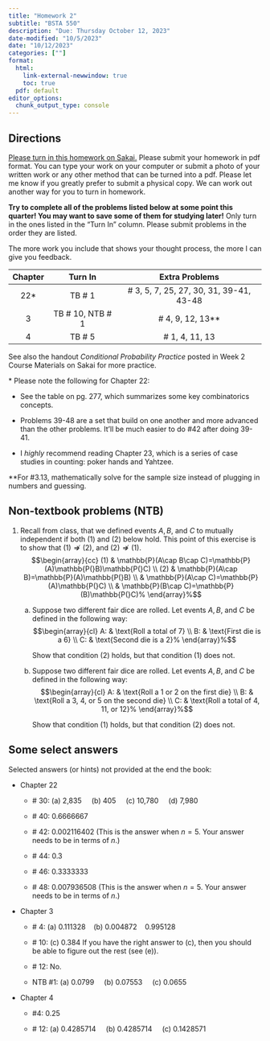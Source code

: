```yaml
---
title: "Homework 2"
subtitle: "BSTA 550"
description: "Due: Thursday October 12, 2023"
date-modified: "10/5/2023"
date: "10/12/2023"
categories: [""]
format: 
  html:
    link-external-newwindow: true
    toc: true
  pdf: default 
editor_options: 
  chunk_output_type: console
---
```


## Directions

[Please turn in this homework on Sakai.](https://sakai.ohsu.edu/portal/site/BSTA-550-1-12619-F23/tool/085b18e7-8118-4a51-ace5-0255aa46136e) Please submit your homework in pdf format. You can type your work on your computer or submit a photo of your written work or any other method that can be turned into a pdf. Please let me know if you greatly prefer to submit a physical copy. We can work out another way for you to turn in homework.

**Try to complete all of the problems listed below at some point this quarter! You may want to save some of them for studying later!** Only turn in the ones listed in the "Turn In" column. Please submit problems in the order they are listed.

The more work you include that shows your thought process, the more I can give you feedback.

::: center
| Chapter |      Turn In       |              Extra Problems              |
|:-------:|:------------------:|:----------------------------------------:|
|  22\*   |      TB \# 1       | \# 3, 5, 7, 25, 27, 30, 31, 39-41, 43-48 |
|    3    | TB \# 10, NTB \# 1 |           \# 4, 9, 12, 13\*\*            |
|    4    |      TB \# 5       |             \# 1, 4, 11, 13              |
:::

See also the handout *Conditional Probability Practice* posted in Week 2 Course Materials on Sakai for more practice.

\* Please note the following for Chapter 22:

-   See the table on pg. 277, which summarizes some key combinatorics concepts.

-   Problems 39-48 are a set that build on one another and more advanced than the other problems. It'll be much easier to do #42 after doing 39-41.

-   I *highly* recommend reading Chapter 23, which is a series of case studies in counting: poker hands and Yahtzee.

\*\*For #3.13, mathematically solve for the sample size instead of plugging in numbers and guessing.

## Non-textbook problems (NTB)

1.  Recall from class, that we defined events $A,B,$ and $C$ to mutually independent if both (1) and (2) below hold. This point of this exercise is to show that $(1)\nRightarrow (2),$ and $(2)\nRightarrow (1).$ $$\begin{array}{cc}
        (1) & \mathbb{P}(A\cap B\cap C)=\mathbb{P}(A)\mathbb{P(}B)\mathbb{P(}C) \\ 
        (2) & \mathbb{P}(A\cap B)=\mathbb{P}(A)\mathbb{P(}B) \\ 
        & \mathbb{P}(A\cap C)=\mathbb{P}(A)\mathbb{P(}C) \\ 
        & \mathbb{P}(B\cap C)=\mathbb{P}(B)\mathbb{P(}C)%
        \end{array}%$$
    a.  Suppose two different fair dice are rolled. Let events $A,B,$ and $C$ be defined in the following way: $$\begin{array}{cl}
        A: & \text{Roll a total of 7} \\ 
        B: & \text{First die is a 6} \\ 
        C: & \text{Second die is a 2}%
        \end{array}%$$

        Show that condition $(2)$ holds, but that condition $(1)$ does not.

    b.  Suppose two different fair dice are rolled. Let events $A,B,$ and $C$ be defined in the following way: $$\begin{array}{cl}
        A: & \text{Roll a 1 or 2 on the first die} \\ 
        B: & \text{Roll a 3, 4, or 5 on the second die} \\ 
        C: & \text{Roll a total of 4, 11, or 12}%
        \end{array}%$$

        Show that condition $(1)$ holds, but that condition $(2)$ does not.

## Some select answers

Selected answers (or hints) not provided at the end the book:

-   Chapter 22

    -   \# 30: (a) 2,835     (b) 405     (c) 10,780     (d) 7,980

    -   \# 40: 0.6666667

    -   \# 42: 0.002116402 (This is the answer when $n=5$. Your answer needs to be in terms of $n$.)

    -   \# 44: 0.3

    -   \# 46: 0.3333333

    -   \# 48: 0.007936508 (This is the answer when $n=5$. Your answer needs to be in terms of $n$.)

-   Chapter 3

    -   \# 4: (a) 0.111328    (b) 0.004872    0.995128

    -   \# 10: (c) 0.384 If you have the right answer to (c), then you should be able to figure out the rest (see (e)).

    -   \# 12: No.

    -   NTB #1: (a) 0.0799     (b) 0.07553     (c) 0.0655

-   Chapter 4

    -   #4: 0.25

    -   \# 12: (a) 0.4285714     (b) 0.4285714     (c) 0.1428571
